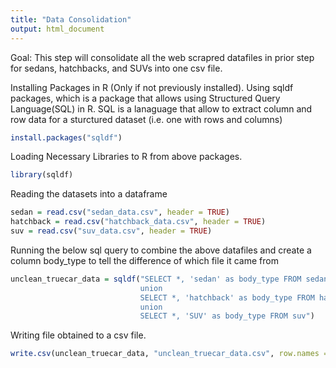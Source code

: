 ---
title: "Data Consolidation"
output: html_document
---

Goal: This step will consolidate all the web scrapred datafiles in prior step for sedans, hatchbacks, and SUVs into one csv file.

Installing Packages in R (Only if not previously installed). Using sqldf packages, which is a package that allows using Structured Query Language(SQL) in R. SQL is a lanaguage that allow to extract column and row data for a sturctured dataset (i.e. one with rows and columns)

```{r}
install.packages("sqldf")
```

Loading Necessary Libraries to R from above packages.

```{r}
library(sqldf)
```

Reading the datasets into a dataframe

```{r}
sedan = read.csv("sedan_data.csv", header = TRUE)
hatchback = read.csv("hatchback_data.csv", header = TRUE)
suv = read.csv("suv_data.csv", header = TRUE)

```

Running the below sql query to combine the above datafiles and create a column body_type to tell the difference of which file it came from

```{r}
unclean_truecar_data = sqldf("SELECT *, 'sedan' as body_type FROM sedan
                             union
                             SELECT *, 'hatchback' as body_type FROM hatchback
                             union
                             SELECT *, 'SUV' as body_type FROM suv")
```


Writing file obtained to a csv file.

```{r}

write.csv(unclean_truecar_data, "unclean_truecar_data.csv", row.names = FALSE)

```
